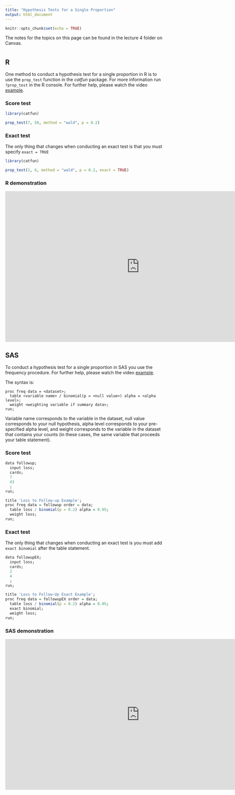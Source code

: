 ```yaml
---
title: "Hypothesis Tests for a Single Proportion"
output: html_document
---
```


```r
knitr::opts_chunk$set(echo = TRUE)
```

The notes for the topics on this page can be found in the lecture 4 folder on Canvas. 

# {.tabset .tabset-fade}

## R

One method to conduct a hypothesis test for a single proportion in R is to use the `prop_test` function in the *catfun* package. For more information run `?prop_test` in the R console. For further help, please watch the video [example](#r-demonstration).

### Score test

```r
library(catfun)

prop_test(7, 50, method = "wald", p = 0.2)
```

### Exact test

The only thing that changes when conducting an exact test is that you must specify `exact = TRUE`

```r
library(catfun)

prop_test(2, 6, method = "wald", p = 0.2, exact = TRUE)
```

### R demonstration

<div align="center">
<iframe width="854" height="480" src="https://www.youtube.com/embed/WblDls-luPk" frameborder="0" allowfullscreen></iframe>
</div>

## SAS

To conduct a hypothesis test for a single proportion in SAS you use the frequency procedure. For further help, please watch the video [example](#sas-demonstration).

The syntax is: 

```{}
proc freq data = <dataset>; 
  table <variable name> / binomial(p = <null value>) alpha = <alpha level>; 
  weight <weighting variable if summary data>; 
run; 
```

Variable name corresponds to the variable in the dataset, null value corresponds to your null hypothesis, alpha level corresponds to your pre-specified alpha level, and weight corresponds to the variable in the dataset that contains your counts (in these cases, the same variable that proceeds your table statement).

### Score test

```r
data followup; 
  input loss; 
  cards; 
  7
  43
  ;
run; 

title 'Loss to Follow-up Example'; 
proc freq data = followup order = data; 
  table loss / binomial(p = 0.2) alpha = 0.05; 
  weight loss; 
run; 
```

### Exact test

The only thing that changes when conducting an exact test is you must add `exact binomial` after the table statement.

```r
data followupEX;
  input loss; 
  cards; 
  2
  4
  ;
run;

title 'Loss to Follow-Up Exact Example';
proc freq data = followupEX order = data; 
  table loss / binomial(p = 0.2) alpha = 0.05;
  exact binomial;
  weight loss; 
run; 
```

### SAS demonstration

<div align="center">
<iframe width="854" height="480" src="https://www.youtube.com/embed/bgA5Xnj6zf4" frameborder="0" allowfullscreen></iframe>
</div>


